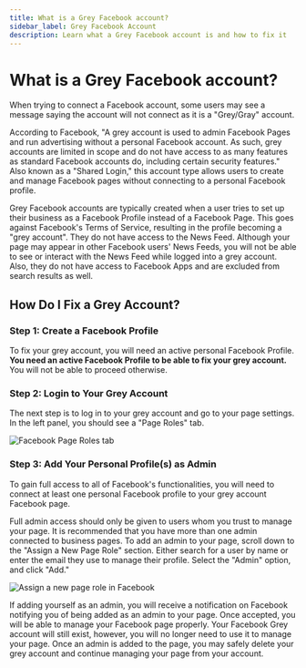 ```yaml
---
title: What is a Grey Facebook account?
sidebar_label: Grey Facebook Account
description: Learn what a Grey Facebook account is and how to fix it
---
```


# What is a Grey Facebook account?

When trying to connect a Facebook account, some users may see a message saying the account will not connect as it is a "Grey/Gray" account.

According to Facebook, "A grey account is used to admin Facebook Pages and run advertising without a personal Facebook account. As such, grey accounts are limited in scope and do not have access to as many features as standard Facebook accounts do, including certain security features." Also known as a "Shared Login," this account type allows users to create and manage Facebook pages without connecting to a personal Facebook profile.

Grey Facebook accounts are typically created when a user tries to set up their business as a Facebook Profile instead of a Facebook Page. This goes against Facebook's Terms of Service, resulting in the profile becoming a "grey account". They do not have access to the News Feed. Although your page may appear in other Facebook users' News Feeds, you will not be able to see or interact with the News Feed while logged into a grey account. Also, they do not have access to Facebook Apps and are excluded from search results as well.

## How Do I Fix a Grey Account?

### Step 1: Create a Facebook Profile

To fix your grey account, you will need an active personal Facebook Profile. **You need an active Facebook Profile to be able to fix your grey account.** You will not be able to proceed otherwise.

### Step 2: Login to Your Grey Account

The next step is to log in to your grey account and go to your page settings. In the left panel, you should see a "Page Roles" tab.

![Facebook Page Roles tab](/img/social-marketing/page-roles-tab.jpg)

### Step 3: Add Your Personal Profile(s) as Admin

To gain full access to all of Facebook's functionalities, you will need to connect at least one personal Facebook profile to your grey account Facebook page.

Full admin access should only be given to users whom you trust to manage your page. It is recommended that you have more than one admin connected to business pages. To add an admin to your page, scroll down to the "Assign a New Page Role" section. Either search for a user by name or enter the email they use to manage their profile. Select the "Admin" option, and click "Add."

![Assign a new page role in Facebook](/img/social-marketing/assign-new-page-role.jpg)

If adding yourself as an admin, you will receive a notification on Facebook notifying you of being added as an admin to your page. Once accepted, you will be able to manage your Facebook page properly. Your Facebook Grey account will still exist, however, you will no longer need to use it to manage your page. Once an admin is added to the page, you may safely delete your grey account and continue managing your page from your account.